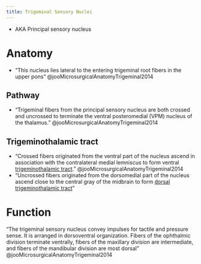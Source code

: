```yaml
---
title: Trigeminal Sensory Nuclei
---
```


- AKA Principal sensory nucleus

# Anatomy

- "This nucleus lies lateral to the entering trigeminal root fibers in the upper pons" @jooMicrosurgicalAnatomyTrigeminal2014 

## Pathway

- "Trigeminal fibers from the principal sensory nucleus are both crossed and uncrossed to terminate the ventral posteromedial (VPM) nucleus of the thalamus." @jooMicrosurgicalAnatomyTrigeminal2014

## Trigeminothalamic tract

- "Crossed fibers originated from the ventral part of the nucleus ascend in association with the contralateral medial lemniscus to form ventral [trigeminothalamic tract]({{< var ref-trigeminothalamic-tract.path >}})." @jooMicrosurgicalAnatomyTrigeminal2014
- "Uncrossed fibers originated from the dorsomedial part of the nucleus ascend close to the central gray of the midbrain to form [dorsal trigeminothalamic tract]({{< var ref-trigeminothalamic-tract.path >}})"

# Function
"The trigeminal sensory nucleus convey impulses for tactile and pressure sense. It is arranged in dorsoventral organization. Fibers of the ophthalmic division terminate ventrally, fibers of the maxillary division are intermediate, and fibers of the mandibular division are most dorsal" @jooMicrosurgicalAnatomyTrigeminal2014




